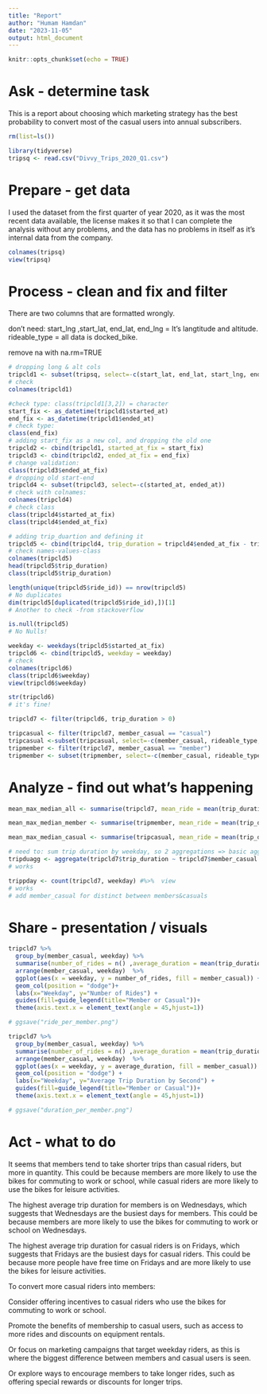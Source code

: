 ---
title: "Report"
author: "Humam Hamdan"
date: "2023-11-05"
output: html_document
---

```{r setup, include=FALSE}
knitr::opts_chunk$set(echo = TRUE)
```

# Ask - determine task

This is a report about choosing which marketing strategy has the best probability to convert most of the casual users into annual subscribers.

```{r removing var}
rm(list=ls())
```

```{r import library + dataset,echo=FALSE, warning=FALSE}
library(tidyverse)
tripsq <- read.csv("Divvy_Trips_2020_Q1.csv")
```

# Prepare - get data

I used the dataset from the first quarter of year 2020, as it was the most recent data available, the license makes it so that I can complete the analysis without any problems, and the data has no problems in itself as it's internal data from the company.

```{r view the dataset}
colnames(tripsq)
view(tripsq)
```

# Process - clean and fix and filter
There are two columns that are formatted wrongly.

don't need:
start_lng ,start_lat, end_lat, end_lng = It's langtitude and altitude.
rideable_type = all data is docked_bike.

remove na with na.rm=TRUE

```{r removing non wanted columns,echo=FALSE, warning=FALSE}
# dropping long & alt cols
tripcld1 <- subset(tripsq, select=-c(start_lat, end_lat, start_lng, end_lng))
# check
colnames(tripcld1)
```

```{r fix start at - end at,echo=FALSE, warning=FALSE}
#check type: class(tripcld1[3,2]) = character
start_fix <- as_datetime(tripcld1$started_at)
end_fix <- as_datetime(tripcld1$ended_at)
# check type: 
class(end_fix)
# adding start_fix as a new col, and dropping the old one
tripcld2 <- cbind(tripcld1, started_at_fix = start_fix)
tripcld3 <- cbind(tripcld2, ended_at_fix = end_fix)
# change validation: 
class(tripcld3$ended_at_fix)
# dropping old start-end
tripcld4 <- subset(tripcld3, select=-c(started_at, ended_at))
# check with colnames: 
colnames(tripcld4)
# check class
class(tripcld4$started_at_fix)
class(tripcld4$ended_at_fix)
```

```{r trip_duration,echo=FALSE, warning=FALSE}
# adding trip_duartion and defining it
tripcld5 <- cbind(tripcld4, trip_duration = tripcld4$ended_at_fix - tripcld4$started_at_fix)
# check names-values-class
colnames(tripcld5)
head(tripcld5$trip_duration)
class(tripcld5$trip_duration)
```

```{r check for duplicates,echo=FALSE, warning=FALSE}
length(unique(tripcld5$ride_id)) == nrow(tripcld5)
# No duplicates
dim(tripcld5[duplicated(tripcld5$ride_id),])[1]
# Another to check -from stackoverflow
```

```{r check for nulls,echo=FALSE, warning=FALSE}
is.null(tripcld5)
# No Nulls!
```

```{r add weekdays,echo=FALSE, warning=FALSE}
weekday <- weekdays(tripcld5$started_at_fix)
tripcld6 <- cbind(tripcld5, weekday = weekday)
# check
colnames(tripcld6)
class(tripcld6$weekday)
view(tripcld6$weekday)
```

```{r check datatype - final,echo=FALSE, warning=FALSE}
str(tripcld6)
# it's fine!
```

```{r drop length less than 0,echo=FALSE, warning=FALSE}
tripcld7 <- filter(tripcld6, trip_duration > 0)
```

```{r dataset casual & member,echo=FALSE, warning=FALSE}
tripcasual <- filter(tripcld7, member_casual == "casual")
tripcasual <-subset(tripcasual, select=-c(member_casual, rideable_type, end_station_id, start_station_id, ride_id))
tripmember <- filter(tripcld7, member_casual == "member")
tripmember <- subset(tripmember, select=-c(member_casual, rideable_type, end_station_id, start_station_id, ride_id))
```

# Analyze - find out what's happening

```{r mean & max & median of ride length,echo=FALSE, warning=FALSE}
mean_max_median_all <- summarise(tripcld7, mean_ride = mean(trip_duration), max_ride_ = max(trip_duration), median_ride = median(trip_duration), min_ride = min(trip_duration))

mean_max_median_member <- summarise(tripmember, mean_ride = mean(trip_duration), max_ride_ = max(trip_duration), median_ride = median(trip_duration), min_ride = min(trip_duration))

mean_max_median_casual <- summarise(tripcasual, mean_ride = mean(trip_duration), max_ride_ = max(trip_duration), median_ride = median(trip_duration), min_ride = min(trip_duration))
```

```{r avg trip duration by weekday & membership,echo=FALSE, warning=FALSE}
# need to: sum trip duration by weekday, so 2 aggregations => basic aggregate
tripduagg <- aggregate(tripcld7$trip_duration ~ tripcld7$member_casual + tripcld7$weekday,FUN=mean) # %>% view()
# works
```

```{r count trips per day,echo=FALSE, warning=FALSE}
trippday <- count(tripcld7, weekday) #%>%  view
# works
# add member_casual for distinct between members&casuals
```

# Share - presentation / visuals

```{r viz rides number per member,echo=FALSE, warning=FALSE}
tripcld7 %>% 
  group_by(member_casual, weekday) %>% 
  summarise(number_of_rides = n() ,average_duration = mean(trip_duration)) %>% 
  arrange(member_casual, weekday)  %>% 
  ggplot(aes(x = weekday, y = number_of_rides, fill = member_casual)) + 
  geom_col(position = "dodge")+ 
  labs(x="Weekday", y="Number of Rides") + 
  guides(fill=guide_legend(title="Member or Casual"))+ 
  theme(axis.text.x = element_text(angle = 45,hjust=1))

# ggsave("ride_per_member.png")
```

```{r viz ride duration per member, echo=FALSE, warning=FALSE}
tripcld7 %>% 
  group_by(member_casual, weekday) %>% 
  summarise(number_of_rides = n() ,average_duration = mean(trip_duration)) %>% 
  arrange(member_casual, weekday)  %>% 
  ggplot(aes(x = weekday, y = average_duration, fill = member_casual)) + 
  geom_col(position = "dodge") + 
  labs(x="Weekday", y="Average Trip Duration by Second") + 
  guides(fill=guide_legend(title="Member or Casual"))+ 
  theme(axis.text.x = element_text(angle = 45,hjust=1))

# ggsave("duration_per_member.png")
```

# Act - what to do

It seems that members tend to take shorter trips than casual riders, but more in quantity. 
This could be because members are more likely to use the bikes for commuting to work or school, while casual riders are more likely to use the bikes for leisure activities. 

The highest average trip duration for members is on Wednesdays, which suggests that Wednesdays are the busiest days for members. 
This could be because members are more likely to use the bikes for commuting to work or school on Wednesdays. 

The highest average trip duration for casual riders is on Fridays, which suggests that Fridays are the busiest days for casual riders. 
This could be because more people have free time on Fridays and are more likely to use the bikes for leisure activities.


To convert more casual riders into members:

Consider offering incentives to casual riders who use the bikes for commuting to work or school. 

Promote the benefits of membership to casual users, such as access to more rides and discounts on equipment rentals.

Or focus on marketing campaigns that target weekday riders, as this is where the biggest difference between members and casual users is seen.

Or explore ways to encourage members to take longer rides, such as offering special rewards or discounts for longer trips.























